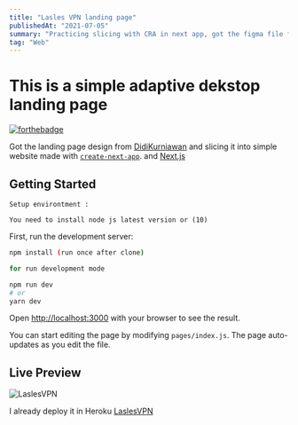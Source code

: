 ```yaml
---
title: "Lasles VPN landing page"
publishedAt: "2021-07-05"
summary: "Practicing slicing with CRA in next app, got the figma file from freebies"
tag: "Web"
---
```


# This is a simple adaptive dekstop landing page

[![forthebadge](https://forthebadge.com/images/badges/built-with-love.svg)](https://forthebadge.com)

Got the landing page design from [DidiKurniawan](https://dribbble.com/shots/11356916-LaslesVPN) and slicing it into simple website made with [`create-next-app`](https://github.com/vercel/next.js/tree/canary/packages/create-next-app). and [Next.js](https://nextjs.org/)

## Getting Started

```
Setup environtment :

You need to install node js latest version or (10)
```

First, run the development server:

```bash
npm install (run once after clone)

for run development mode

npm run dev
# or
yarn dev
```

Open [http://localhost:3000](http://localhost:3000) with your browser to see the result.

You can start editing the page by modifying `pages/index.js`. The page auto-updates as you edit the file.

## Live Preview

![LaslesVPN](/lassless_preview.png)

I already deploy it in Heroku [LaslesVPN](https://laslessvpn.herokuapp.com/)
